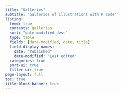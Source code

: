 ```yaml
---
title: "Galleries"
subtitle: "Galleries of illustrations with R code"
listing:
  feed: true
  contents: galleries
  sort: "date-modified desc"
  type: table
  fields: [date-modified, date, title]
  field-display-names:
    date: "Published"
    date-modified: "Last edited"  
  categories: true
  sort-ui: true
  filter-ui: true
page-layout: full
toc: true
title-block-banner: true
---
```

